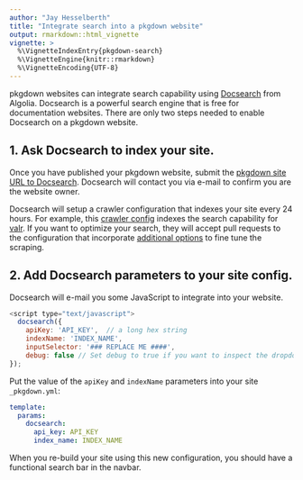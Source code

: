 ```yaml
---
author: "Jay Hesselberth"
title: "Integrate search into a pkgdown website"
output: rmarkdown::html_vignette
vignette: >
  %\VignetteIndexEntry{pkgdown-search}
  %\VignetteEngine{knitr::rmarkdown}
  %\VignetteEncoding{UTF-8}
---
```


pkgdown websites can integrate search capability using [Docsearch](https://community.algolia.com/docsearch/) from Algolia. Docsearch is a powerful search engine that is free for documentation websites. There are only two steps needed to enable Docsearch on a pkgdown website.

## 1. **Ask Docsearch to index your site**.

Once you have published your pkgdown website, submit the [pkgdown site URL to Docsearch](https://community.algolia.com/docsearch/). Docsearch will contact you via e-mail to confirm you are the website owner.

Docsearch will setup a crawler configuration that indexes your site every 24 hours. For example, this [crawler config](https://github.com/algolia/docsearch-configs/blob/master/configs/valr.json) indexes the search capability for [valr](https://rnabioco.github.io/valr). If you want to optimize your search, they will accept pull requests to the configuration that incorporate [additional options](https://github.com/algolia/docsearch-configs#introduction) to fine tune the scraping.

## 2. **Add Docsearch parameters to your site config**.

Docsearch will e-mail you some JavaScript to integrate into your website.

```js
<script type="text/javascript">
  docsearch({ 
    apiKey: 'API_KEY',  // a long hex string
    indexName: 'INDEX_NAME', 
    inputSelector: '### REPLACE ME ####', 
    debug: false // Set debug to true if you want to inspect the dropdown 
}); 
```

Put the value of the `apiKey` and `indexName` parameters into your site `_pkgdown.yml`:

```yaml
template:
  params:
    docsearch:
      api_key: API_KEY
      index_name: INDEX_NAME
```

When you re-build your site using this new configuration, you should have a functional search bar in the navbar.
